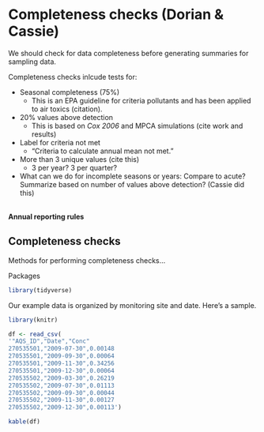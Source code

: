 # Completeness checks (Dorian & Cassie)


We should check for data completeness before generating summaries for sampling data. 

Completeness checks inlcude tests for:  
  
- Seasonal completeness (75%)
    - This is an EPA guideline for criteria pollutants and has been applied to air toxics (citation).
- 20% values above detection
    - This is based on _Cox 2006_ and MPCA simulations (cite work and results)
- Label for criteria not met
    - “Criteria to calculate annual mean not met.”
- More than 3 unique values (cite this)
    - 3 per year? 3 per quarter?
- What can we do for incomplete seasons or years: Compare to acute? Summarize based on number of values above detection?   (Cassie did this)


<br> __Annual reporting rules__


## Completeness checks  {#complete}

Methods for performing completeness checks...

Packages
```r
library(tidyverse)

```

Our example data is organized by monitoring site and date. Here's a sample.

```r
library(knitr)

df <- read_csv(
'"AQS_ID","Date","Conc"
270535501,"2009-07-30",0.00148
270535501,"2009-09-30",0.00064
270535501,"2009-11-30",0.34256
270535501,"2009-12-30",0.00064
270535502,"2009-03-30",0.26219
270535502,"2009-07-30",0.01113
270535502,"2009-09-30",0.00044
270535502,"2009-11-30",0.00127
270535502,"2009-12-30",0.00113')

kable(df)
```

